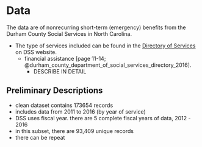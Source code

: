 # Data {#data-3 -}


The data are of nonrecurring short-term (emergency) benefits from the Durham County Social Services in North Carolina. 


- The type of services included can be found in the [Directory of Services](http://dconc.gov/home/showdocument?id=7815) on DSS website. 
    - financial assistance [page 11-14;  @durham_county_department_of_social_services_directory_2016].
        + DESCRIBE IN DETAIL
        


## Preliminary Descriptions

- clean dataset contains 173654 records
- includes data from 2011 to 2016 (by year of service)
- DSS uses fiscal year. there are 5 complete fiscal years of data, 2012 - 2016
- in this subset, there are 93,409 unique records
- there can be repeat
